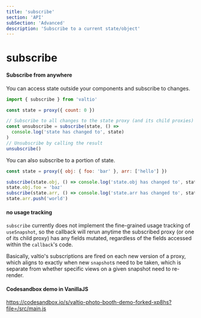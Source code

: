 ```yaml
---
title: 'subscribe'
section: 'API'
subSection: 'Advanced'
description: 'Subscribe to a current state/object'
---
```


# subscribe

#### Subscribe from anywhere

You can access state outside your components and subscribe to changes.

```jsx
import { subscribe } from 'valtio'

const state = proxy({ count: 0 })

// Subscribe to all changes to the state proxy (and its child proxies)
const unsubscribe = subscribe(state, () =>
  console.log('state has changed to', state)
)
// Unsubscribe by calling the result
unsubscribe()
```

You can also subscribe to a portion of state.

```jsx
const state = proxy({ obj: { foo: 'bar' }, arr: ['hello'] })

subscribe(state.obj, () => console.log('state.obj has changed to', state.obj))
state.obj.foo = 'baz'
subscribe(state.arr, () => console.log('state.arr has changed to', state.arr))
state.arr.push('world')
```

#### no usage tracking

`subscribe` currently does not implement the fine-grained usage tracking of `useSnapshot`, so the callback will rerun anytime the subscribed proxy (or one of its child proxy) has any fields mutated, regardless of the fields accessed within the `callback`'s code.

Basically, valtio's subscriptions are fired on each new version of a proxy, which aligns to exactly when new `snapshot`s need to be taken, which is separate from whether specific views on a given snapshot need to re-render.

#### Codesandbox demo in VanillaJS

https://codesandbox.io/s/valtio-photo-booth-demo-forked-xp8hs?file=/src/main.js
